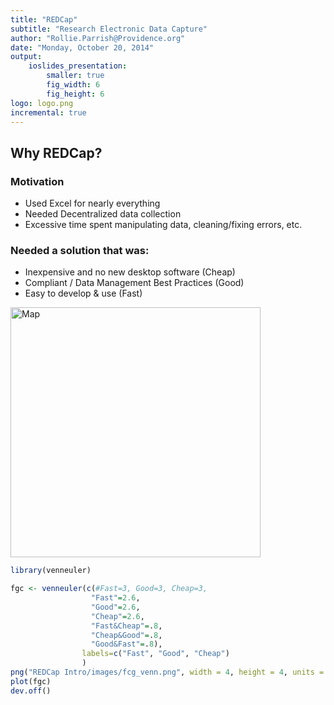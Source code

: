```yaml
---
title: "REDCap"
subtitle: "Research Electronic Data Capture"
author: "Rollie.Parrish@Providence.org"
date: "Monday, October 20, 2014"
output: 
    ioslides_presentation:
        smaller: true
        fig_width: 6
        fig_height: 6
logo: logo.png
incremental: true
---
```




## Why REDCap?
<div class="columns-2">
### Motivation
- Used Excel for nearly everything
- Needed Decentralized data collection
- Excessive time spent manipulating data, cleaning/fixing errors, etc. 

###  Needed a solution that was:  
 - Inexpensive and no new desktop software (Cheap)  
 - Compliant / Data Management Best Practices  (Good)
 - Easy to develop & use (Fast) 

<img src="images/fcg_venn.png" alt="Map" style="width: 400px;"/>
</div>

```r
library(venneuler)

fgc <- venneuler(c(#Fast=3, Good=3, Cheap=3,
                  "Fast"=2.6,
                  "Good"=2.6,
                  "Cheap"=2.6,
                  "Fast&Cheap"=.8,
                  "Cheap&Good"=.8,
                  "Good&Fast"=.8),
                labels=c("Fast", "Good", "Cheap")
                )
png("REDCap Intro/images/fcg_venn.png", width = 4, height = 4, units = 'in', res = 400)
plot(fgc)
dev.off()

```

